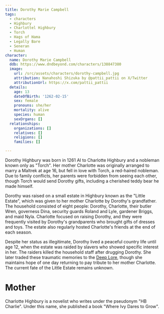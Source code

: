 ```yaml
---
title: Dorothy Marie Campbell
tags:
  - characters
  - Highbury
  - Charlottel Highbury
  - Torch
  - Hags of Hama
  - Legally Bare
  - Seneran
  - Human
character:
  name: Dorothy Marie Campbell
  ddb: https://www.dndbeyond.com/characters/138847380
  image:
    url: /src/assets/characters/dorothy-campbell.jpg
    attribution: Nanahoshi Shizuka by @pattii_pattii on X/Twitter
    attributionUrl: https://x.com/pattii_pattii
  details:
    age: 13
    dateOfBirth: '1262-02-15'
    sex: female
    pronouns: she/her
    mortality: alive
    species: human
    sexOrgans: []
  relationships:
    organizations: []
    relatives: []
    religions: []
    families: []

---
```


Dorothy Highbury was born in 1261 AI to Charlotte Highbury and a nobleman known
only as "Torch". Her mother Charlotte was originally arranged to marry a Maltrek
at age 16, but fell in love with Torch, a red-haired nobleman. Due to family
conflicts, her parents were forbidden from seeing each other, though Torch would
send Dorothy gifts, including a cherished teddy bear he made himself.

Dorothy was raised on a small estate in Highbury known as the "Little Estate",
which was given to her mother Charlotte by Dorothy's grandfather. The household
consisted of eight people: Dorothy, Charlotte, their butler Wren, governess
Dina, security guards Roland and Lyle, gardener Briggs, and maid Nyla. Charlotte
focused on raising Dorothy, and they were frequently visited by Dorothy's
grandparents who brought gifts of dresses and toys. The estate also regularly
hosted Charlotte's friends at the end of each season.

Despite her status as illegitimate, Dorothy lived a peaceful country life until
age 12, when the estate was raided by slavers who showed specific interest in
her. The raiders killed the household staff after drugging Dorothy. She later
traded these traumatic memories to the [Deep Lore](/world/characters/deep-lore/), though she
maintains hope of one day returning to pay tribute to her mother Charlotte. The
current fate of the Little Estate remains unknown.

# Mother

Charlotte Highbury is a novelist who writes under the pseudonym "HB Charlie".
Under this name, she published a book "Where Ivy Dares to Grow".
